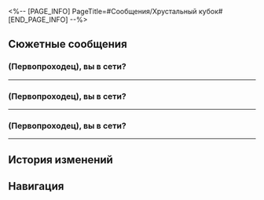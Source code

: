 <%-- [PAGE_INFO]
PageTitle=#Сообщения/Хрустальный кубок#
[END_PAGE_INFO] --%>
{{Сообщение Инфобокс
|id          = 123
|Изображение = НИП Хрустальный кубок Иконка.png
|Тип         = НИП
|Отправитель = Хрустальный кубок
|ПодписьСоо  = 
|Фракция     = Другие
}}

==Сюжетные сообщения==
==={{MC|ж=Госпожа|м=Господин}} (Первопроходец), вы в сети?===
{{Сообщения
|условие_получения = 
|текст =
:'''Хрустальный кубок:''' {{MC|ж=Госпожа|м=Господин}} (Первопроходец), вы в сети?
:'''Хрустальный кубок:''' Я лишь хочу сказать, ваш совет пригодился, я теперь встречаюсь с красной бутылкой.
:'''Хрустальный кубок:''' Если у вас будет время, обязательно приходите к нам в гости в Парк Айдена.
}}
----

==={{MC|ж=Госпожа|м=Господин}} (Первопроходец), вы в сети?===
{{Сообщения
|условие_получения = 
|текст =
:'''Хрустальный кубок:''' {{MC|ж=Госпожа|м=Господин}} (Первопроходец), вы в сети?
:'''Хрустальный кубок:''' Я лишь хочу сказать, ваш совет пригодился, я теперь встречаюсь с золотой бутылкой.
:'''Хрустальный кубок:''' Если у вас будет время, обязательно приходите к нам в гости в Парк Айдена.
}}
----

==={{MC|ж=Госпожа|м=Господин}} (Первопроходец), вы в сети?===
{{Сообщения
|условие_получения = 
|текст =
:'''Хрустальный кубок:''' {{MC|ж=Госпожа|м=Господин}} (Первопроходец), вы в сети?
:'''Хрустальный кубок:''' Я лишь хочу сказать, ваш совет пригодился, я теперь встречаюсь с зелёной бутылкой.
:'''Хрустальный кубок:''' Если у вас будет время, обязательно приходите к нам в гости в Парк Айдена.
}}
----

==История изменений==
{{История изменений|3.5}}

==Навигация==
{{Сообщения Навбокс}}